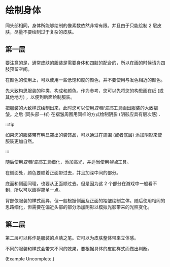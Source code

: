 # 绘制身体

同头部相同，身体所能够绘制的像素数依然非常有限。并且由于只能绘制 2 层皮肤，尽量不要绘制过于复杂的皮肤。

## 第一层

要注意的是，通常皮肤的服装是需要身体和四肢的配合的，所以在画的时候请为四肢预留空间。

在颜色的使用上，可以使用一些低饱和度的颜色，并不要使用与发色相近的颜色。

先大致构思服装的种类，构成和颜色。作为参考，您可以先将您的构思画在纸 (或其他地方) ，以便到后面绘制服装。

把服装的大致样式绘制出来，此时您可以使用*变暗/变亮*工具画出服装的大致褶皱。之后 (同头部一样) 在褶皱周围用同样的方式绘制阴影 (阴影应具有层次感) .

:::tip

如果您的服装带有明显突出的装饰品，可以通过在周围 (或者底层) 添加阴影来使服装更加自然。

:::

随后使用*变暗/变亮*工具细化，添加高光，并适当使用*噪点*工具。

在侧面处，颜色要顺着正面带过去，并且加深中间的部分。

底面和侧面同理，也要从正面顺过去。但是因为这 2 个部分在游戏中一般看不到，所以可以画得简单一点。

背部依服装的样式而异，但一般根据侧面及正面的褶皱绘制主体。随后使用相同的思路细化，但需要在偏近头部的部分添加阴影以模拟光影带来的光照变化。

## 第二层

第二层可以称作是服装的点睛之笔。它可以为皮肤整体带来立体感。

不同的服装和样式会带来不同的效果，要根据具体的皮肤样式而做出判断。

(Example Uncomplete.)